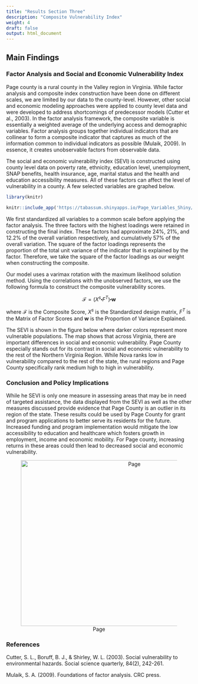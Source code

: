 ```yaml
---
title: "Results Section Three"
description: "Composite Vulnerability Index"
weight: 4
draft: false
output: html_document
---
```


## Main Findings 

### Factor Analysis and Social and Economic Vulnerability Index
Page county is a rural county in the Valley region in Virginia. While factor analysis and composite index construction have been done on different scales, we are limited by our data to the county-level. However, other social and economic modeling approaches were applied to county level data and were developed to address shortcomings of predecessor models (Cutter et al., 2003). In the factor analysis framework, the composite variable is essentially a weighted average of the underlying access and demographic variables. Factor analysis groups together individual indicators that are collinear to form a composite indicator that captures as much of the information common to individual indicators as possible (Mulaik, 2009). In essence, it creates unobservable factors from observable data.

The social and economic vulnerability index (SEVI) is constructed using county level data on poverty rate, ethnicity, education level, unemployment, SNAP benefits, health insurance, age, marital status and the health and education accessibility measures. All of these factors can affect the level of vulnerability in a county. A few selected variables are graphed below.

```r
library(knitr)

knitr::include_app('https://tabassum.shinyapps.io/Page_Variables_Shiny/', height = "610px")
```


We first standardized all variables to a common scale before applying the factor analysis. The three factors with the highest loadings were retained in constructing the final index. These factors had approximate 24%, 21%, and 12.2% of the overall variation respectively, and cumulatively 57% of the overall variation. The square of the factor loadings represents the proportion of the total unit variance of the indicator that is explained by the factor. Therefore, we take the square of the factor loadings as our weight when constructing the composite.


Our model uses a varimax rotation with the maximum likelihood solution method. Using the correlations with the unobserved factors, we use the following formula to construct the composite vulnerability scores.

$$\mathcal{F} = (X^s\centerdot F^T) \centerdot \textbf{w}$$

where $\mathcal{F}$ is the Composite Score, 
$X^s$ is the Standardized design matrix, $F^T$ is the Matrix of Factor Scores and $\textbf{w}$ is the Proportion of Variance Explained.

The SEVI is shown in the figure below where darker colors represent more vulnerable populations. The map shows that across Virginia, there are important differences in social and economic vulnerability. Page County especially stands out for its contrast in social and economic vulnerability to the rest of the Northern Virginia Region. While Nova ranks low in vulnerability compared to the rest of the state, the rural regions and Page County specifically rank medium high to high in vulnerability. 

### Conclusion and Policy Implications

While he SEVI is only one measure in assessing areas that may be in need of targeted assistance, the data displayed from the SEVI as well as the other measures discussed provide evidence that Page County is an outlier in its region of the state. These results could be used by Page County for grant and program applications to better serve its residents for the future. Increased funding and program implementation would mitigate the low accessibility to education and healthcare which fosters growth in employment, income and economic mobility. For Page county, increasing returns in these areas could then lead to decreased social and economic vulnerability.

<center>
![Page](/findings/spatialMaps/composite.png){width=600px height=450px}
</center>


### References 
Cutter, S. L., Boruff, B. J., & Shirley, W. L. (2003). Social vulnerability to environmental hazards. Social science quarterly, 84(2), 242-261.

Mulaik, S. A. (2009). Foundations of factor analysis. CRC press.
